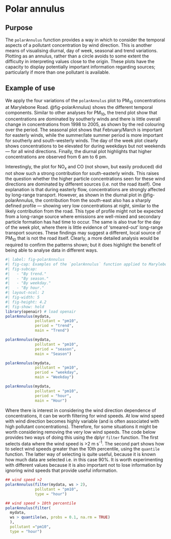 # Polar annulus  {#sec-polarAnnulus}


## Purpose {#sec-polarAnnulusBack}

The `polarAnnulus` function provides a way in which to consider the
temporal aspects of a pollutant concentration by wind direction. This
is another means of visualising diurnal, day of week, seasonal and
trend variations. Plotting as an annulus, rather than a circle avoids
to some extent the difficulty in interpreting values close to the
origin. These plots have the capacity to display potentially important
information regarding sources; particularly if more than one pollutant
is available.

## Example of use {#sec-examAnnulus}

We apply the four variations of the `polarAnnulus` plot to PM~10~
concentrations at Marylebone Road. @fig-polarAnnulus) shows the
different temporal components. Similar to other analyses for PM~10~,
the trend plot show that concentrations are dominated by southerly
winds and there is little overall change in concentrations from 1998
to 2005, as shown by the red colouring over the period. The seasonal
plot shows that February/March is important for easterly winds, while
the summer/late summer period is more important for southerly and
south-westerly winds. The day of the week plot clearly shows
concentrations to be elevated for during weekdays but not weekends ---
for all wind directions. Finally, the diurnal plot highlights that
higher concentrations are observed from 6 am to 6 pm.

Interestingly, the plot for NO~x~ and CO (not shown, but easily
produced) did not show such a strong contribution for south-easterly
winds. This raises the question whether the higher particle
concentrations seen for these wind directions are dominated by
different sources (i.e. not the road itself). One explanation is that
during easterly flow, concentrations are strongly affected by
long-range transport. However, as shown in the diurnal plot in @fig-polarAnnulus, the contribution from the south-east also has a
sharply defined profile --- showing very low concentrations at night,
similar to the likely contribution from the road. This type of profile
might not be expected from a long-range source where emissions are
well-mixed and secondary particle formation has had time to occur. The
same is also true for the day of the week plot, where there is little
evidence of 'smeared-out' long-range transport sources. These findings
may suggest a different, local source of PM~10~ that is not the road
itself. Clearly, a more detailed analysis would be required to confirm
the patterns shown; but it does highlight the benefit of being able to
analyse data in different ways.

```r
#| label: fig-polarAnnulus
#| fig-cap: Examples of the `polarAnnulus` function applied to Marylebone Road.
#| fig-subcap: 
#|   - "By trend."
#|   - "By season."
#|   - "By weekday."
#|   - "By hour."
#| layout-ncol: 2
#| fig-width: 5
#| fig-height: 4.2
#| fig-show: hold
library(openair) # load openair
polarAnnulus(mydata, 
             pollutant = "pm10", 
             period = "trend", 
             main = "Trend")

polarAnnulus(mydata, 
             pollutant = "pm10", 
             period = "season", 
             main = "Season")

polarAnnulus(mydata, 
             pollutant = "pm10", 
             period = "weekday", 
             main = "Weekday")

polarAnnulus(mydata, 
             pollutant = "pm10",
             period = "hour", 
             main = "Hour")
```

Where there is interest in considering the wind direction dependence
of concentrations, it can be worth filtering for wind speeds. At low
wind speed with wind direction becomes highly variable (and is often
associated with high pollutant concentrations). Therefore, for some
situations it might be worth considering removing the very low wind
speeds. The code below provides two ways of doing this using the [dplyr]{.pkg}
`filter` function. The first selects data where the wind speed is >2 m s^-1^. The second part shows how to select wind speeds greater
than the 10th percentile, using the `quantile` function. The latter
way of selecting is quite useful, because it is known how much data
are selected i.e. in this case 90%. It is worth experimenting with
different values because it is also important not to lose information
by ignoring wind speeds that provide useful information.

```r
## wind speed >2
polarAnnulus(filter(mydata, ws > 2), 
             pollutant = "pm10", 
             type = "hour")

## wind speed > 10th percentile
polarAnnulus(filter(
  mydata, 
  ws > quantile(ws, probs = 0.1, na.rm = TRUE)
  ),
  pollutant ="pm10", 
  type = "hour")
```
